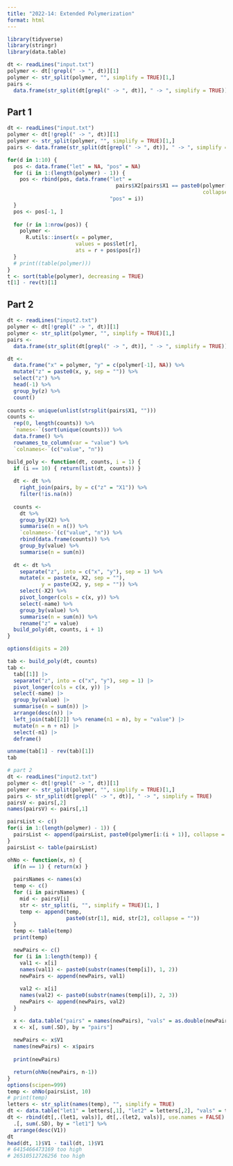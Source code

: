 ```yaml
---
title: "2022-14: Extended Polymerization"
format: html
---
```


```r
library(tidyverse)
library(stringr)
library(data.table)

dt <- readLines("input.txt")
polymer <- dt[!grepl(" -> ", dt)][1]
polymer <- str_split(polymer, "", simplify = TRUE)[1,]
pairs <- 
  data.frame(str_split(dt[grepl(" -> ", dt)], " -> ", simplify = TRUE))
```

## Part 1

```r
dt <- readLines("input.txt")
polymer <- dt[!grepl(" -> ", dt)][1]
polymer <- str_split(polymer, "", simplify = TRUE)[1,]
pairs <- data.frame(str_split(dt[grepl(" -> ", dt)], " -> ", simplify = TRUE))

for(d in 1:10) {
  pos <- data.frame("let" = NA, "pos" = NA)
  for (i in 1:(length(polymer) - 1)) {
    pos <- rbind(pos, data.frame("let" =
                                   pairs$X2[pairs$X1 == paste0(polymer[i:(i + 1)],
                                                               collapse = "")],
                                 "pos" = i))
  }
  pos <- pos[-1, ]
  
  for (r in 1:nrow(pos)) {
    polymer <-
      R.utils::insert(x = polymer,
                      values = pos$let[r],
                      ats = r + pos$pos[r])
  }
  # print((table(polymer)))
}
t <- sort(table(polymer), decreasing = TRUE)
t[1] - rev(t)[1]
```

## Part 2

```r
dt <- readLines("input2.txt")
polymer <- dt[!grepl(" -> ", dt)][1]
polymer <- str_split(polymer, "", simplify = TRUE)[1,]
pairs <- 
  data.frame(str_split(dt[grepl(" -> ", dt)], " -> ", simplify = TRUE))

dt <-
  data.frame("x" = polymer, "y" = c(polymer[-1], NA)) %>%
  mutate("z" = paste0(x, y, sep = "")) %>%
  select("z") %>%
  head(-1) %>%
  group_by(z) %>%
  count()
  
counts <- unique(unlist(strsplit(pairs$X1, "")))
counts <- 
  rep(0, length(counts)) %>%
  `names<-`(sort(unique(counts))) %>%
  data.frame() %>%
  rownames_to_column(var = "value") %>%
  `colnames<-`(c("value", "n"))

build_poly <- function(dt, counts, i = 1) {
  if (i == 10) { return(list(dt, counts)) }
  
  dt <- dt %>%
    right_join(pairs, by = c("z" = "X1")) %>%
    filter(!is.na(n))
  
  counts <-
    dt %>%
    group_by(X2) %>%
    summarise(n = n()) %>%
    `colnames<-`(c("value", "n")) %>%
    rbind(data.frame(counts)) %>%
    group_by(value) %>%
    summarise(n = sum(n))
  
  dt <- dt %>%
    separate("z", into = c("x", "y"), sep = 1) %>%
    mutate(x = paste(x, X2, sep = ""),
           y = paste(X2, y, sep = "")) %>%
    select(-X2) %>%
    pivot_longer(cols = c(x, y)) %>%
    select(-name) %>%
    group_by(value) %>%
    summarise(n = sum(n)) %>%
    rename("z" = value)
  build_poly(dt, counts, i + 1)
}

options(digits = 20)

tab <- build_poly(dt, counts)
tab <-
  tab[[1]] |>
  separate("z", into = c("x", "y"), sep = 1) |>
  pivot_longer(cols = c(x, y)) |>
  select(-name) |>
  group_by(value) |>
  summarise(n = sum(n)) |>
  arrange(desc(n)) |>
  left_join(tab[[2]] %>% rename(n1 = n), by = "value") |>
  mutate(n = n + n1) |>
  select(-n1) |>
  deframe()

unname(tab[1] - rev(tab)[1])
tab
```


```r
# part 2
dt <- readLines("input2.txt")
polymer <- dt[!grepl(" -> ", dt)][1]
polymer <- str_split(polymer, "", simplify = TRUE)[1,]
pairs <- str_split(dt[grepl(" -> ", dt)], " -> ", simplify = TRUE)
pairsV <- pairs[,2]
names(pairsV) <- pairs[,1]

pairsList <- c()
for(i in 1:(length(polymer) - 1)) {
  pairsList <- append(pairsList, paste0(polymer[i:(i + 1)], collapse = ""))
}
pairsList <- table(pairsList)

ohNo <- function(x, n) {
  if(n == 1) { return(x) }
  
  pairsNames <- names(x)
  temp <- c()
  for (i in pairsNames) {
    mid <- pairsV[i]
    str <- str_split(i, "", simplify = TRUE)[1, ]
    temp <- append(temp,
                   paste0(str[1], mid, str[2], collapse = ""))
  }
  temp <- table(temp)
  print(temp)

  newPairs <- c()
  for (i in 1:length(temp)) {
    val1 <- x[i]
    names(val1) <- paste0(substr(names(temp[i]), 1, 2))
    newPairs <- append(newPairs, val1)
    
    val2 <- x[i]
    names(val2) <- paste0(substr(names(temp[i]), 2, 3))
    newPairs <- append(newPairs, val2)
  }

  x <- data.table("pairs" = names(newPairs), "vals" = as.double(newPairs))
  x <- x[, sum(.SD), by = "pairs"]
  
  newPairs <- x$V1
  names(newPairs) <- x$pairs
  
  print(newPairs)

  return(ohNo(newPairs, n-1))
}
options(scipen=999)
temp <- ohNo(pairsList, 10)
# print(temp)
letters <- str_split(names(temp), "", simplify = TRUE)
dt <- data.table("let1" = letters[,1], "let2" = letters[,2], "vals" = temp)
dt <- rbind(dt[,.(let1, vals)], dt[,.(let2, vals)], use.names = FALSE) %>%
  .[, sum(.SD), by = "let1"] %>%
  arrange(desc(V1))
dt
head(dt, 1)$V1 - tail(dt, 1)$V1
# 6415466473169 too high
# 26510512726256 too high
```

